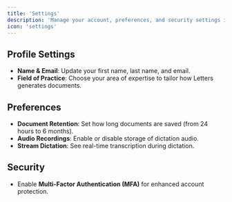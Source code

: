 ```yaml
---
title: 'Settings'
description: 'Manage your account, preferences, and security settings in Letters'
icon: 'settings'
---
```


## Profile Settings
- **Name & Email**: Update your first name, last name, and email.
- **Field of Practice**: Choose your area of expertise to tailor how Letters generates documents.

## Preferences
- **Document Retention**: Set how long documents are saved (from 24 hours to 6 months).
- **Audio Recordings**: Enable or disable storage of dictation audio.
- **Stream Dictation**: See real-time transcription during dictation.

## Security
- Enable **Multi-Factor Authentication (MFA)** for enhanced account protection.